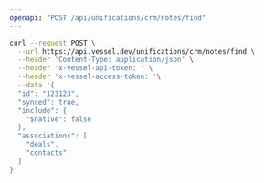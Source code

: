 ```yaml
---
openapi: "POST /api/unifications/crm/notes/find"
---
```


<RequestExample>

```bash Request
curl --request POST \
  --url https://api.vessel.dev/unifications/crm/notes/find \
  --header 'Content-Type: application/json' \
  --header 'x-vessel-api-token: ' \
  --header 'x-vessel-access-token: '\
  --data '{
  "id": "123123",
  "synced": true,
  "include": {
    "$native": false
  },
  "associations": [
    "deals",
    "contacts"
  ]
}'
```

</RequestExample>
